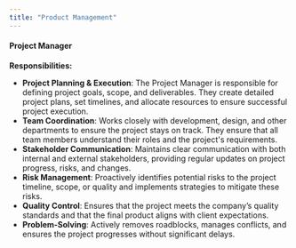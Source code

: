 ```yaml
---
title: "Product Management"
---
```


#### **Project Manager**

**Responsibilities:**

- **Project Planning & Execution**: The Project Manager is responsible for defining project goals, scope, and deliverables. They create detailed project plans, set timelines, and allocate resources to ensure successful project execution.
- **Team Coordination**: Works closely with development, design, and other departments to ensure the project stays on track. They ensure that all team members understand their roles and the project's requirements.
- **Stakeholder Communication**: Maintains clear communication with both internal and external stakeholders, providing regular updates on project progress, risks, and changes.
- **Risk Management**: Proactively identifies potential risks to the project timeline, scope, or quality and implements strategies to mitigate these risks.
- **Quality Control**: Ensures that the project meets the company’s quality standards and that the final product aligns with client expectations.
- **Problem-Solving**: Actively removes roadblocks, manages conflicts, and ensures the project progresses without significant delays.
